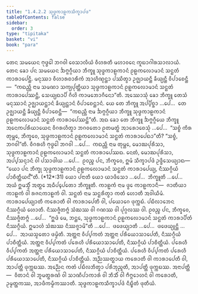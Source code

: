 ```yaml
---
title: "1.4.2.2 ᩈᩩᨴ᩠ᨵᨠᩣᩊᨠᩈᩥᨠ᩠ᨡᩣᨸᨴ"
tableOfContents: false
sidebar:
  order: 3
type: "tipitaka"
basket: "vi"
book: "para"
---
```



<DynamicBreadcrumb />

<Division number="547" book="para">

<Paragraph number="2109" book="para">
ᨲᩮᨶ ᩈᨾᨿᩮᨶ ᨻᩩᨴ᩠ᨵᩮᩤ ᨽᨣᩅᩤ ᩅᩮᩈᩣᩃᩥᨿᩴ ᩅᩥᩉᩁᨲᩥ ᨾᩉᩣᩅᨶᩮ ᨠᩪᨭᩣᨣᩤᩁᩈᩣᩃᩣᨿᩴ. ᨲᩮᨶ ᨡᩮᩣ ᨸᨶ ᩈᨾᨿᩮᨶ ᨨᨻ᩠ᨻᨣ᩠ᨣᩥᨿᩣ ᨽᩥᨠ᩠ᨡᩪ ᩈᩩᨴ᩠ᨵᨠᩣᩊᨠᩣᨶᩴ ᩑᩊᨠᩃᩮᩣᨾᩣᨶᩴ ᩈᨶ᩠ᨳᨲᩴ ᨠᩣᩁᩣᨸᩮᨶ᩠ᨲᩥ. ᨾᨶᩩᩔᩣ ᩅᩥᩉᩣᩁᨧᩣᩁᩥᨠᩴ ᩋᩣᩉᩥᨱ᩠ᨯᨶ᩠ᨲᩣ ᨸᩔᩥᨲ᩠ᩅᩣ ᩏᨩ᩠ᨫᩣᨿᨶ᩠ᨲᩥ ᨡᩥᨿ᩠ᨿᨶ᩠ᨲᩥ ᩅᩥᨸᩣᨧᩮᨶ᩠ᨲᩥ—  “ᨠᨳᨬ᩠ᩉᩥ ᨶᩣᨾ ᩈᨾᨱᩣ ᩈᨠ᩠ᨿᨸᩩᨲ᩠ᨲᩥᨿᩣ ᩈᩩᨴ᩠ᨵᨠᩣᩊᨠᩣᨶᩴ ᩑᩊᨠᩃᩮᩣᨾᩣᨶᩴ ᩈᨶ᩠ᨳᨲᩴ ᨠᩣᩁᩣᨸᩮᩔᨶ᩠ᨲᩥ, ᩈᩮᨿ᩠ᨿᨳᩣᨸᩥ ᨣᩥᩉᩦ ᨠᩣᨾᨽᩮᩣᨣᩥᨶᩮᩣ”ᨲᩥ.
</Paragraph>

<Paragraph number="2110" book="para">
ᩋᩔᩮᩣᩈᩩᩴ ᨡᩮᩣ ᨽᩥᨠ᩠ᨡᩪ ᨲᩮᩈᩴ ᨾᨶᩩᩔᩣᨶᩴ ᩏᨩ᩠ᨫᩣᨿᨶ᩠ᨲᩣᨶᩴ ᨡᩥᨿ᩠ᨿᨶ᩠ᨲᩣᨶᩴ ᩅᩥᨸᩣᨧᩮᨶ᩠ᨲᩣᨶᩴ. ᨿᩮ ᨲᩮ ᨽᩥᨠ᩠ᨡᩪ ᩋᨸ᩠ᨸᩥᨧ᩠ᨨᩣ …ᨸᩮ…  ᨲᩮ ᩏᨩ᩠ᨫᩣᨿᨶ᩠ᨲᩥ ᨡᩥᨿ᩠ᨿᨶ᩠ᨲᩥ ᩅᩥᨸᩣᨧᩮᨶ᩠ᨲᩥ—  “ᨠᨳᨬ᩠ᩉᩥ ᨶᩣᨾ ᨨᨻ᩠ᨻᨣ᩠ᨣᩥᨿᩣ ᨽᩥᨠ᩠ᨡᩪ ᩈᩩᨴ᩠ᨵᨠᩣᩊᨠᩣᨶᩴ ᩑᩊᨠᩃᩮᩣᨾᩣᨶᩴ ᩈᨶ᩠ᨳᨲᩴ ᨠᩣᩁᩣᨸᩮᩔᨶ᩠ᨲᩦ”ᨲᩥ.
</Paragraph>

<Paragraph number="2111" book="para">
ᩋᨳ ᨡᩮᩣ ᨲᩮ ᨽᩥᨠ᩠ᨡᩪ ᨨᨻ᩠ᨻᨣ᩠ᨣᩥᨿᩮ ᨽᩥᨠ᩠ᨡᩪ ᩋᨶᩮᨠᨸᩁᩥᨿᩣᨿᩮᨶ ᩅᩥᨣᩁᩉᩥᨲ᩠ᩅᩣ ᨽᨣᩅᨲᩮᩣ ᩑᨲᨾᨲ᩠ᨳᩴ ᩋᩣᩁᩮᩣᨧᩮᩈᩩᩴ …ᨸᩮ…  “ᩈᨧ᩠ᨧᩴ ᨠᩥᩁ ᨲᩩᨾ᩠ᩉᩮ, ᨽᩥᨠ᩠ᨡᩅᩮ, ᩈᩩᨴ᩠ᨵᨠᩣᩊᨠᩣᨶᩴ ᩑᩊᨠᩃᩮᩣᨾᩣᨶᩴ ᩈᨶ᩠ᨳᨲᩴ ᨠᩣᩁᩣᨸᩮᨳᩣ”ᨲᩥ? “ᩈᨧ᩠ᨧᩴ, ᨽᨣᩅᩤ”ᨲᩥ. ᩅᩥᨣᩁᩉᩥ ᨻᩩᨴ᩠ᨵᩮᩤ ᨽᨣᩅᩤ …ᨸᩮ…  ᨠᨳᨬ᩠ᩉᩥ ᨶᩣᨾ ᨲᩩᨾ᩠ᩉᩮ, ᨾᩮᩣᨥᨸᩩᩁᩥᩈᩣ, ᩈᩩᨴ᩠ᨵᨠᩣᩊᨠᩣᨶᩴ ᩑᩊᨠᩃᩮᩣᨾᩣᨶᩴ ᩈᨶ᩠ᨳᨲᩴ ᨠᩣᩁᩣᨸᩮᩔᨳ. ᨶᩮᨲᩴ, ᨾᩮᩣᨥᨸᩩᩁᩥᩈᩣ, ᩋᨸ᩠ᨸᩈᨶ᩠ᨶᩣᨶᩴ ᩅᩤ ᨸᩈᩣᨴᩤᨿ …ᨸᩮ…  ᩑᩅᨬ᩠ᨧ ᨸᨶ, ᨽᩥᨠ᩠ᨡᩅᩮ, ᩍᨾᩴ ᩈᩥᨠ᩠ᨡᩣᨸᨴᩴ ᩏᨴ᩠ᨴᩥᩈᩮᨿ᩠ᨿᩣᨳ—
</Paragraph>

</Division>
<Division number="548" book="para">

<Paragraph number="2112" book="para">
<Emphasis>“ᨿᩮᩣ ᨸᨶ ᨽᩥᨠ᩠ᨡᩩ ᩈᩩᨴ᩠ᨵᨠᩣᩊᨠᩣᨶᩴ ᩑᩊᨠᩃᩮᩣᨾᩣᨶᩴ ᩈᨶ᩠ᨳᨲᩴ ᨠᩣᩁᩣᨸᩮᨿ᩠ᨿ, ᨶᩥᩔᨣ᩠ᨣᩥᨿᩴ ᨸᩣᨧᩥᨲ᩠ᨲᩥᨿᨶ᩺”</Emphasis>ᨲᩥ. (*12*:<Emphasis>31</Emphasis>)
</Paragraph>

</Division>
<Division number="549" book="para">

<Paragraph number="2113" book="para">
<Emphasis>ᨿᩮᩣ ᨸᨶᩣ</Emphasis>ᨲᩥ ᨿᩮᩣ ᨿᩣᨴᩥᩈᩮᩣ …ᨸᩮ…  <Emphasis>ᨽᩥᨠ᩠ᨡᩪ</Emphasis>ᨲᩥ …ᨸᩮ…  ᩋᨿᩴ ᩍᨾᩈ᩠ᨾᩥᩴ ᩋᨲ᩠ᨳᩮ ᩋᨵᩥᨸ᩠ᨸᩮᨲᩮᩣ ᨽᩥᨠ᩠ᨡᩪᨲᩥ.
</Paragraph>

<Paragraph number="2114" book="para">
<Emphasis>ᨠᩣᩊᨠᩴ</Emphasis> ᨶᩣᨾ ᨴ᩠ᩅᩮ ᨠᩣᩊᨠᩣᨶᩥ—  ᨩᩣᨲᩥᨿᩣ ᨠᩣᩊᨠᩴ ᩅᩤ ᩁᨩᨶᨠᩣᩊᨠᩴ ᩅᩤ.
</Paragraph>

<Paragraph number="2115" book="para">
<Emphasis>ᩈᨶ᩠ᨳᨲᩴ</Emphasis> ᨶᩣᨾ ᩈᨶ᩠ᨳᩁᩥᨲ᩠ᩅᩣ ᨠᨲᩴ ᩉᩮᩣᨲᩥ ᩋᩅᩤᨿᩥᨾᩴ.
</Paragraph>

<Paragraph number="2116" book="para">
<Emphasis>ᨠᩣᩁᩣᨸᩮᨿ᩠ᨿᩣ</Emphasis>ᨲᩥ ᨠᩁᩮᩣᨲᩥ ᩅᩤ ᨠᩣᩁᩣᨸᩮᨲᩥ ᩅᩤ, ᨸᨿᩮᩣᨣᩮ ᨴᩩᨠ᩠ᨠᨭᩴ. ᨸᨭᩥᩃᩣᨽᩮᨶ ᨶᩥᩔᨣ᩠ᨣᩥᨿᩴ ᩉᩮᩣᨲᩥ. ᨶᩥᩔᨩ᩠ᨩᩥᨲᨻ᩠ᨻᩴ ᩈᩴᨥᩔ ᩅᩤ ᨣᨱᩔ ᩅᩤ ᨸᩩᨣ᩠ᨣᩃᩔ ᩅᩤ. ᩑᩅᨬ᩠ᨧ ᨸᨶ, ᨽᩥᨠ᩠ᨡᩅᩮ, ᨶᩥᩔᨩ᩠ᨩᩥᨲᨻ᩠ᨻᩴ …ᨸᩮ…  “ᩍᨴᩴ ᨾᩮ, ᨽᨶ᩠ᨲᩮ, ᩈᩩᨴ᩠ᨵᨠᩣᩊᨠᩣᨶᩴ ᩑᩊᨠᩃᩮᩣᨾᩣᨶᩴ ᩈᨶ᩠ᨳᨲᩴ ᨠᩣᩁᩣᨸᩥᨲᩴ ᨶᩥᩔᨣ᩠ᨣᩥᨿᩴ. ᩍᨾᩣᩉᩴ ᩈᩴᨥᩔ ᨶᩥᩔᨩ᩠ᨩᩣᨾᩦ”ᨲᩥ …ᨸᩮ…  ᨴᨴᩮᨿ᩠ᨿᩣᨲᩥ …ᨸᩮ…  ᨴᨴᩮᨿ᩠ᨿᩩᨶ᩠ᨲᩥ …ᨸᩮ…  ᩋᩣᨿᩈ᩠ᨾᨲᩮᩣ ᨴᨾ᩠ᨾᩦᨲᩥ.
</Paragraph>

</Division>
<Division number="550" book="para">

<Paragraph number="2117" book="para">
ᩋᨲ᩠ᨲᨶᩣ ᩅᩥᨸ᩠ᨸᨠᨲᩴ ᩋᨲ᩠ᨲᨶᩣ ᨸᩁᩥᨿᩮᩣᩈᩣᨸᩮᨲᩥ, ᨶᩥᩔᨣ᩠ᨣᩥᨿᩴ ᨸᩣᨧᩥᨲ᩠ᨲᩥᨿᩴ. ᩋᨲ᩠ᨲᨶᩣ ᩅᩥᨸ᩠ᨸᨠᨲᩴ ᨸᩁᩮᩉᩥ ᨸᩁᩥᨿᩮᩣᩈᩣᨸᩮᨲᩥ, ᨶᩥᩔᨣ᩠ᨣᩥᨿᩴ ᨸᩣᨧᩥᨲ᩠ᨲᩥᨿᩴ. ᨸᩁᩮᩉᩥ ᩅᩥᨸ᩠ᨸᨠᨲᩴ ᩋᨲ᩠ᨲᨶᩣ ᨸᩁᩥᨿᩮᩣᩈᩣᨸᩮᨲᩥ, ᨶᩥᩔᨣ᩠ᨣᩥᨿᩴ ᨸᩣᨧᩥᨲ᩠ᨲᩥᨿᩴ. ᨸᩁᩮᩉᩥ ᩅᩥᨸ᩠ᨸᨠᨲᩴ ᨸᩁᩮᩉᩥ ᨸᩁᩥᨿᩮᩣᩈᩣᨸᩮᨲᩥ, ᨶᩥᩔᨣ᩠ᨣᩥᨿᩴ ᨸᩣᨧᩥᨲ᩠ᨲᩥᨿᩴ.
</Paragraph>

<Paragraph number="2118" book="para">
ᩋᨬ᩠ᨬᩔᨲ᩠ᨳᩣᨿ ᨠᩁᩮᩣᨲᩥ ᩅᩤ ᨠᩣᩁᩣᨸᩮᨲᩥ ᩅᩤ, ᩋᩣᨸᨲ᩠ᨲᩥ ᨴᩩᨠ᩠ᨠᨭᩔ. ᩋᨬ᩠ᨬᩮᨶ ᨠᨲᩴ ᨸᨭᩥᩃᨽᩥᨲ᩠ᩅᩣ ᨸᩁᩥᨽᩩᨬ᩠ᨩᨲᩥ, ᩋᩣᨸᨲ᩠ᨲᩥ ᨴᩩᨠ᩠ᨠᨭᩔ.
</Paragraph>

</Division>
<Division number="551" book="para">

<Paragraph number="2119" book="para">
ᩋᨶᩣᨸᨲ᩠ᨲᩥ—  ᩅᩥᨲᩣᨶᩴ ᩅᩤ ᨽᩪᨾᨲ᩠ᨳᩁᨱᩴ ᩅᩤ ᩈᩣᨱᩥᨸᩣᨠᩣᩁᩴ ᩅᩤ ᨽᩥᩈᩥᩴ ᩅᩤ ᨻᩥᨻ᩠ᨻᩮᩣᩉᨶᩴ ᩅᩤ ᨠᩁᩮᩣᨲᩥ, ᩏᨾ᩠ᨾᨲ᩠ᨲᨠᩔ, ᩋᩣᨴᩥᨠᨾ᩠ᨾᩥᨠᩔᩣᨲᩥ.

</Paragraph>
</Division>

<Paragraph number="2120" type="center" book="para">
ᩈᩩᨴ᩠ᨵᨠᩣᩊᨠᩈᩥᨠ᩠ᨡᩣᨸᨴᩴ ᨶᩥᨭ᩠ᨮᩥᨲᩴ ᨴᩩᨲᩥᨿᩴ.
</Paragraph>